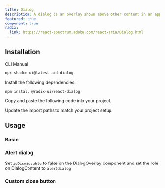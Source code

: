 ```yaml
---
title: Dialog
description: A dialog is an overlay shown above other content in an application.
featured: true
component: true
radix:
  link: https://react-spectrum.adobe.com/react-aria/Dialog.html
---
```


<ComponentPreview name="dialog-demo" />

## Installation

<Tabs defaultValue="cli">

<TabsList>
  <TabsTrigger value="cli">CLI</TabsTrigger>
  <TabsTrigger value="manual">Manual</TabsTrigger>
</TabsList>
<TabsContent value="cli">

```bash
npx shadcn-ui@latest add dialog
```

</TabsContent>

<TabsContent value="manual">

<Steps>

<Step>Install the following dependencies:</Step>

```bash
npm install @radix-ui/react-dialog
```

<Step>Copy and paste the following code into your project.</Step>

<ComponentSource name="dialog" />

<Step>Update the import paths to match your project setup.</Step>

</Steps>

</TabsContent>

</Tabs>

## Usage

### Basic

<ComponentPreview name="dialog-demo" />

### Alert dialog

Set `isDismissable` to false on the DialogOverlay component and set the role on DialogContent to `alertdialog`

<ComponentPreview name="dialog-alert-demo" />

### Custom close button

<ComponentPreview name="dialog-close-button" />
